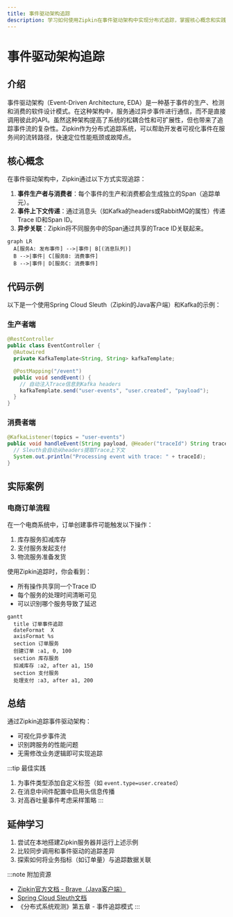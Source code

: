 ```yaml
---
title: 事件驱动架构追踪
description: 学习如何使用Zipkin在事件驱动架构中实现分布式追踪，掌握核心概念和实践方法。
---
```


# 事件驱动架构追踪

## 介绍

事件驱动架构（Event-Driven Architecture, EDA）是一种基于事件的生产、检测和消费的软件设计模式。在这种架构中，服务通过异步事件进行通信，而不是直接调用彼此的API。虽然这种架构提高了系统的松耦合性和可扩展性，但也带来了追踪事件流的复杂性。Zipkin作为分布式追踪系统，可以帮助开发者可视化事件在服务间的流转路径，快速定位性能瓶颈或故障点。

## 核心概念

在事件驱动架构中，Zipkin通过以下方式实现追踪：

1. **事件生产者与消费者**：每个事件的生产和消费都会生成独立的Span（追踪单元）。
2. **事件上下文传递**：通过消息头（如Kafka的headers或RabbitMQ的属性）传递Trace ID和Span ID。
3. **异步关联**：Zipkin将不同服务中的Span通过共享的Trace ID关联起来。

```mermaid
graph LR
  A[服务A: 发布事件] -->|事件| B[(消息队列)]
  B -->|事件| C[服务B: 消费事件]
  B -->|事件| D[服务C: 消费事件]
```

## 代码示例

以下是一个使用Spring Cloud Sleuth（Zipkin的Java客户端）和Kafka的示例：

### 生产者端
```java
@RestController
public class EventController {
  @Autowired
  private KafkaTemplate<String, String> kafkaTemplate;

  @PostMapping("/event")
  public void sendEvent() {
    // 自动注入Trace信息到Kafka headers
    kafkaTemplate.send("user-events", "user.created", "payload");
  }
}
```

### 消费者端
```java
@KafkaListener(topics = "user-events")
public void handleEvent(String payload, @Header("traceId") String traceId) {
  // Sleuth会自动从headers提取Trace上下文
  System.out.println("Processing event with trace: " + traceId);
}
```

## 实际案例

### 电商订单流程
在一个电商系统中，订单创建事件可能触发以下操作：
1. 库存服务扣减库存
2. 支付服务发起支付
3. 物流服务准备发货

使用Zipkin追踪时，你会看到：
- 所有操作共享同一个Trace ID
- 每个服务的处理时间清晰可见
- 可以识别哪个服务导致了延迟

```mermaid
gantt
  title 订单事件追踪
  dateFormat  X
  axisFormat %s
  section 订单服务
  创建订单 :a1, 0, 100
  section 库存服务
  扣减库存 :a2, after a1, 150
  section 支付服务
  处理支付 :a3, after a1, 200
```

## 总结

通过Zipkin追踪事件驱动架构：
- 可视化异步事件流
- 识别跨服务的性能问题
- 无需修改业务逻辑即可实现追踪

:::tip 最佳实践
1. 为事件类型添加自定义标签（如 `event.type=user.created`）
2. 在消息中间件配置中启用头信息传播
3. 对高吞吐量事件考虑采样策略
:::

## 延伸学习

1. 尝试在本地搭建Zipkin服务器并运行上述示例
2. 比较同步调用和事件驱动的追踪差异
3. 探索如何将业务指标（如订单量）与追踪数据关联

:::note 附加资源
- [Zipkin官方文档 - Brave（Java客户端）](https://github.com/openzipkin/brave)
- [Spring Cloud Sleuth文档](https://spring.io/projects/spring-cloud-sleuth)
- 《分布式系统观测》第五章 - 事件追踪模式
:::